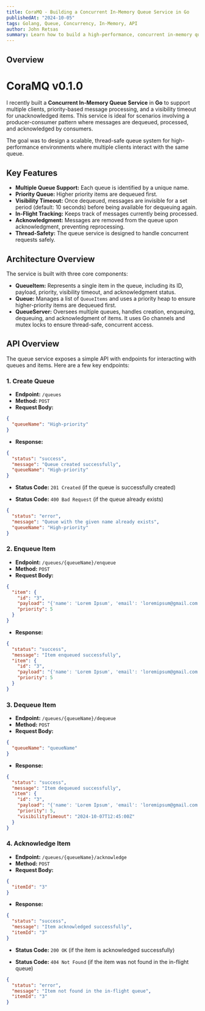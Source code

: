 ```yaml
---
title: CoraMQ - Building a Concurrent In-Memory Queue Service in Go
publishedAt: "2024-10-05"
tags: Golang, Queue, Concurrency, In-Memory, API
author: John Retsas
summary: Learn how to build a high-performance, concurrent in-memory queue service in Go that supports multiple clients, priority-based message processing, and visibility timeouts.
---
```


## Overview

# CoraMQ v0.1.0

I recently built a **Concurrent In-Memory Queue Service** in **Go** to support multiple clients, priority-based message processing, and a visibility timeout for unacknowledged items. This service is ideal for scenarios involving a producer-consumer pattern where messages are dequeued, processed, and acknowledged by consumers.

The goal was to design a scalable, thread-safe queue system for high-performance environments where multiple clients interact with the same queue.

## Key Features

- **Multiple Queue Support:** Each queue is identified by a unique name.
- **Priority Queue:** Higher priority items are dequeued first.
- **Visibility Timeout:** Once dequeued, messages are invisible for a set period (default: 10 seconds) before being available for dequeuing again.
- **In-Flight Tracking:** Keeps track of messages currently being processed.
- **Acknowledgment:** Messages are removed from the queue upon acknowledgment, preventing reprocessing.
- **Thread-Safety:** The queue service is designed to handle concurrent requests safely.

## Architecture Overview

The service is built with three core components:

- **QueueItem:** Represents a single item in the queue, including its ID, payload, priority, visibility timeout, and acknowledgment status.
- **Queue:** Manages a list of `QueueItems` and uses a priority heap to ensure higher-priority items are dequeued first.
- **QueueServer:** Oversees multiple queues, handles creation, enqueuing, dequeuing, and acknowledgment of items. It uses Go channels and mutex locks to ensure thread-safe, concurrent access.

## API Overview

The queue service exposes a simple API with endpoints for interacting with queues and items. Here are a few key endpoints:

### 1. **Create Queue**

- **Endpoint:** `/queues`
- **Method:** `POST`
- **Request Body:**

```json
{
  "queueName": "High-priority"
}
```

- **Response:**

```json
{
  "status": "success",
  "message": "Queue created successfully",
  "queueName": "High-priority"
}
```

- **Status Code:** `201 Created` (if the queue is successfully created)

- **Status Code:** `400 Bad Request` (if the queue already exists)

```json
{
  "status": "error",
  "message": "Queue with the given name already exists",
  "queueName": "High-priority"
}
```

### 2. **Enqueue Item**

- **Endpoint:** `/queues/{queueName}/enqueue`
- **Method:** `POST`
- **Request Body:**

```json
{
  "item": {
    "id": "3",
    "payload": "{'name': 'Lorem Ipsum', 'email': 'loremipsum@gmail.com'}",
    "priority": 5
  }
}
```

- **Response:**

```json
{
  "status": "success",
  "message": "Item enqueued successfully",
  "item": {
    "id": "3",
    "payload": "{'name': 'Lorem Ipsum', 'email': 'loremipsum@gmail.com'}",
    "priority": 5
  }
}
```

### 3. **Dequeue Item**

- **Endpoint:** `/queues/{queueName}/dequeue`
- **Method:** `POST`
- **Request Body:**

```json
{
  "queueName": "queueName"
}
```

- **Response:**

```json
{
  "status": "success",
  "message": "Item dequeued successfully",
  "item": {
    "id": "3",
    "payload": "{'name': 'Lorem Ipsum', 'email': 'loremipsum@gmail.com'}",
    "priority": 5,
    "visibilityTimeout": "2024-10-07T12:45:00Z"
  }
}
```

### 4. **Acknowledge Item**

- **Endpoint:** `/queues/{queueName}/acknowledge`
- **Method:** `POST`
- **Request Body:**

```json
{
  "itemId": "3"
}
```

- **Response:**

```json
{
  "status": "success",
  "message": "Item acknowledged successfully",
  "itemId": "3"
}
```

- **Status Code:** `200 OK` (if the item is acknowledged successfully)

- **Status Code:** `404 Not Found` (if the item was not found in the in-flight queue)

```json
{
  "status": "error",
  "message": "Item not found in the in-flight queue",
  "itemId": "3"
}
```

